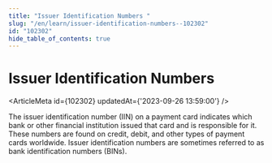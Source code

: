 ```yaml
---
title: "Issuer Identification Numbers "
slug: "/en/learn/issuer-identification-numbers--102302"
id: "102302"
hide_table_of_contents: true
---
```



# Issuer Identification Numbers 

<ArticleMeta id={102302} updatedAt={'2023-09-26 13:59:00'} />
<div className='border-solid border-b border-t-0 my-4 border-[var(--ifm-color-gray-300)]' />

The issuer identification number (IIN) on a payment card indicates which bank or other financial institution issued that card and is responsible for it. These numbers are found on credit, debit, and other types of payment cards worldwide. Issuer identification numbers are sometimes referred to as bank identification numbers (BINs).
